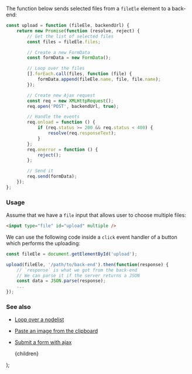 
The function below sends selected files from a `fileEle` element to a back-end:

```js
const upload = function (fileEle, backendUrl) {
    return new Promise(function (resolve, reject) {
        // Get the list of selected files
        const files = fileEle.files;

        // Create a new FormData
        const formData = new FormData();

        // Loop over the files
        [].forEach.call(files, function (file) {
            formData.append(fileEle.name, file, file.name);
        });

        // Create new Ajax request
        const req = new XMLHttpRequest();
        req.open('POST', backendUrl, true);

        // Handle the events
        req.onload = function () {
            if (req.status >= 200 && req.status < 400) {
                resolve(req.responseText);
            }
        };
        req.onerror = function () {
            reject();
        };

        // Send it
        req.send(formData);
    });
};
```

### Usage

Assume that we have a `file` input that allows user to choose multiple files:

```html
<input type="file" id="upload" multiple />
```

We can use the following code inside a `click` event handler of a button which performs the uploading:

```js
const fileEle = document.getElementById('upload');

upload(fileEle, '/path/to/back-end').then(function(response) {
    // `response` is what we got from the back-end
    // We can parse it if the server returns a JSON
    const data = JSON.parse(response);
    ...
});
```

### See also

-   [Loop over a nodelist](/loop-over-a-nodelist)
-   [Paste an image from the clipboard](/paste-an-image-from-the-clipboard)
-   [Submit a form with ajax](/submit-a-form-with-ajax)

    <PostLayout keywords="Ajax file upload, FormData, XMLHttpRequest" title="Upload files with Ajax">
        {children}
    </PostLayout>
);